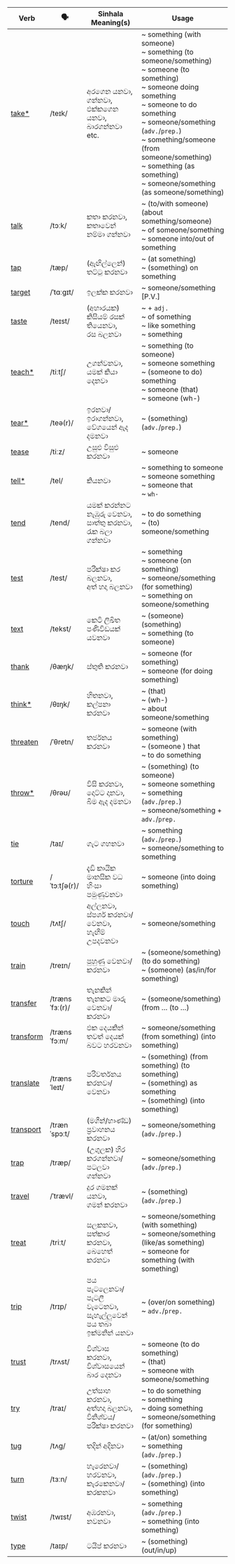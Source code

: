| Verb      | 🗣️              | Sinhala Meaning(s)                        | Usage                                                                                                                                                                        |
| --------- | -------------- | ----------------------------------------- | ---------------------------------------------------------------------------------------------------------------------------------------------------------------------------------------- |
| <a href="/essential-verbs/t/examples#take">take\*</a>    | /teɪk/         | අරගෙන යනවා,<br/>ගන්නවා,<br/>එක්කගෙන යනවා,<br/>බාරගන්නවා etc.    | ~ something (with someone)<br/>~ something (to someone/something)<br/>~ someone (to something)<br/>~ someone doing something<br/>~ someone to do something<br/>~ someone/something (`adv.`/`prep.`)<br/>~ something/someone (from someone/something)<br/>~ something (as something)<br/>~ someone/something (as someone/something) |
| <a href="/essential-verbs/t/examples#talk">talk</a>      | /tɔːk/         | කතා කරනවා,<br/>කතාවෙන් නම්මා ගන්නවා                    | ~ (to/with someone) (about something/someone)<br/>~ of someone/something<br/>~ someone into/out of something                                                                                                                         |
| <a href="/essential-verbs/t/examples#tap">tap</a>       | /tæp/          | (ඇඟිල්ලෙන්) තට්ටු කරනවා                          | ~ (at something)<br/>~ (something) on something                                                                                                                                                            |
| <a href="/essential-verbs/t/examples#target">target</a>    | /ˈtɑːɡɪt/      | ඉලක්ක කරනවා                                 | ~ someone/something [P.V.]                                                                                                                                                                          |
| <a href="/essential-verbs/t/examples#taste">taste</a>     | /teɪst/        | (අහාරයක) කිසියම් රසක් තියෙනවා,<br/>රස බලනවා            | ~ + `adj.`<br/>~ of something<br/>~ like something<br/>~ something                                                                                                                                                   |
| <a href="/essential-verbs/t/examples#teach">teach\*</a>   | /tiːtʃ/        | උගන්වනවා,<br/>යමක් කියා දෙනවා                        | ~ something (to someone)<br/>~ someone something<br/>~ (someone to do) something<br/>~ someone (that)<br/>~ someone (wh-)                                                                                                                    |
| <a href="/essential-verbs/t/examples#tear">tear\*</a>    | /teə(r)/       | ඉරනවා/ඉරාගන්නවා,<br/>වේගයෙන් ඇද දමනවා                 | ~ (something) (`adv.`/`prep.`)                                                                                                                                                                     |
| <a href="/essential-verbs/t/examples#tease">tease</a>     | /tiːz/         | උසුළු විසුළු කරනවා                              | ~ someone                                                                                                                                                                                     |
| <a href="/essential-verbs/t/examples#tell">tell\*</a>    | /tel/          | කියනවා                                      | ~ something to someone<br/>~ someone something<br/>~ someone that<br/>~ `wh-`                                                                                                                                                  |
| <a href="/essential-verbs/t/examples#tend">tend</a>      | /tend/         | යමක් කරන්නට නැඹුරු වෙනවා,<br/>සාත්තු කරනවා,<br/>රැක බලා ගන්නවා   | ~ to do something<br/>~ (to) someone/something                                                                                                                                                            |
| <a href="/essential-verbs/t/examples#test">test</a>      | /test/         | පරීක්ෂා කර බලනවා,<br/>අත් හදා බලනවා               | ~ something<br/>~ someone (on something)<br/>~ someone/something (for something)<br/>~ something on someone/something                                                                                                                          |
| <a href="/essential-verbs/t/examples#text">text</a>      | /tekst/        | කෙටි ලිඛිත පණිවිඩයක් යවනවා                        | ~ (someone) (something)<br/>~ something (to someone)                                                                                                                                                           |
| <a href="/essential-verbs/t/examples#thank">thank</a>     | /θæŋk/         | ස්තුති කරනවා                                  | ~ someone (for something)<br/>~ someone (for doing something)                                                                                                                                                  |
| <a href="/essential-verbs/t/examples#think">think\*</a>   | /θɪŋk/         | හිතනවා,<br/>කල්පනා කරනවා                           | ~ (that)<br/>~ (wh-)<br/>~ about someone/something                                                                                                                                                  |
| <a href="/essential-verbs/t/examples#threaten">threaten</a>  | /ˈθretn/       | තර්ජනය කරනවා                                | ~ someone (with something)<br/>~ (someone ) that<br/>~ to do something                                                                                                                                         |
| <a href="/essential-verbs/t/examples#throw">throw\*</a>   | /θrəʊ/         | විසි කරනවා,<br/>දොට්ට දානවා,<br/>බිම ඇද දමනවා              | ~ (something) (to someone)<br/>~ someone something<br/>~ something (`adv.`/`prep.`)<br/>~ someone/something + `adv.`/`prep.`                                                                                                            |
| <a href="/essential-verbs/t/examples#tie">tie</a>       | /taɪ/          | ගැට ගහනවා                                   | ~ something (`adv.`/`prep.`)<br/>~ someone/something to something                                                                                                                                                   |
| <a href="/essential-verbs/t/examples#torture">torture</a>   | /ˈtɔːtʃə(r)/   | දැඩි කායික මානසික වධ හිංසා පමුණුවනවා                  | ~ someone (into doing something)                                                                                                                                                                    |
| <a href="/essential-verbs/t/examples#touch">touch</a>     | /tʌtʃ/         | අල්ලනවා,<br/>ස්පර්ශ කරනවා/වෙනවා,<br/>හැඟීම් උපදවනවා       | ~ someone/something                                                                                                                                                                                 |
| <a href="/essential-verbs/t/examples#train">train</a>     | /treɪn/        | පුහුණු වෙනවා/කරනවා                              | ~ (someone/something) (to do something)<br/>~ (someone) (as/in/for something)                                                                                                                                        |
| <a href="/essential-verbs/t/examples#transfer">transfer</a>  | /trænsˈfɜː(r)/ | තැනකින් තැනකට මාරු වෙනවා/කරනවා                     | ~ (someone/something) (from … (to …)                                                                                                                                                                |
| <a href="/essential-verbs/t/examples#transform">transform</a> | /trænsˈfɔːm/   | එක දෙයකින් තවත් දෙයක් බවට හරවනවා                 | ~ someone/something (from something) (into something)                                                                                                                                                           |
| <a href="/essential-verbs/t/examples#translate">translate</a> | /trænsˈleɪt/   | පරිවර්තනය කරනවා/වෙනවා                          | ~ (something) (from something) (to something)<br/>~ (something) as something<br/>~ (something) (into something)                                                                                                                       |
| <a href="/essential-verbs/t/examples#transport">transport</a> | /trænˈspɔːt/   | (මගීන්/භාණ්ඩ) ප්‍රවාහනය කරනවා                     | ~ someone/something (`adv.`/`prep.`)                                                                                                                                                                    |
| <a href="/essential-verbs/t/examples#trap">trap</a>      | /træp/         | (උගුලක) හිර කරගන්නවා/පටලවා ගන්නවා                | ~ someone/something (`adv.`/`prep.`)                                                                                                                                                                    |
| <a href="/essential-verbs/t/examples#travel">travel</a>    | /ˈtrævl/       | දුර ගමනක් යනවා,<br/>ගමන් කරනවා                  | ~ (something) (`adv.`/`prep.`)                                                                                                                                                                     |
| <a href="/essential-verbs/t/examples#treat">treat</a>     | /triːt/        | සලකනවා,<br/>සත්කාර කරනවා,<br/>බෙහෙත් කරනවා          | ~ someone/something (with something)<br/>~ someone/something (like/as something)<br/>~ someone for something (with something)                                                                                                                  |
| <a href="/essential-verbs/t/examples#trip">trip</a>      | /trɪp/         | පය පැටලෙනවා/පැටලී වැටෙනවා,<br/>සැහැල්ලුවෙන් පය තබා ඉක්මනින් යනවා | ~ (over/on something)<br/>~ `adv.`/`prep.`                                                                                                                                                         |
| <a href="/essential-verbs/t/examples#trust">trust</a>     | /trʌst/        | විශ්වාස කරනවා,<br/>විශ්වාසයෙන් බාර දෙනවා                  | ~ someone (to do something)<br/>~ (that)<br/>~ someone with someone/something                                                                                                                                       |
| <a href="/essential-verbs/t/examples#try">try</a>       | /traɪ/         | උත්සාහ කරනවා,<br/>අත්හදා බලනවා,<br/>විනිශ්චය/පරීක්ෂා කරනවා  | ~ to do something<br/>~ something<br/>~ doing something<br/>~ someone/something (for something)                                                                                                                                |
| <a href="/essential-verbs/t/examples#tug">tug</a>       | /tʌɡ/          | තදින් අදිනවා                                  | ~ (at/on) something<br/>~ something (`adv.`/`prep.`)                                                                                                                                                     |
| <a href="/essential-verbs/t/examples#turn">turn</a>      | /tɜːn/         | හැරෙනවා/හරවනවා,<br/>කැරකෙනවා/කරකනවා                   | ~ (something) (`adv.`/`prep.`)<br/>~ (something) (into something)                                                                                                                                                 |
| <a href="/essential-verbs/t/examples#twist">twist</a>     | /twɪst/        | අඹරනවා,<br/>නවනවා                            | ~ something (`adv.`/`prep.`)<br/>~ something (into something)                                                                                                                                                  |
| <a href="/essential-verbs/t/examples#type">type</a>      | /taɪp/         | ටයිප් කරනවා                                  | ~ (something) (out/in/up)                                                                                                                                                                      |